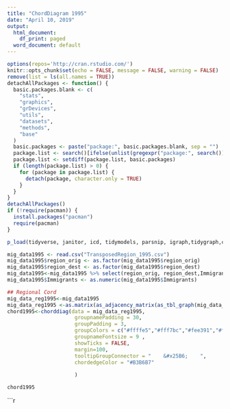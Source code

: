 ```yaml
---
title: "ChordDiagram 1995"
date: "April 10, 2019"
output:
  html_document:
    df_print: paged
  word_document: default
---
```


```r
options(repos='http://cran.rstudio.com/')
knitr::opts_chunk$set(echo = FALSE, message = FALSE, warning = FALSE)
remove(list = ls(all.names = TRUE))
detachAllPackages <- function() {
  basic.packages.blank <- c(
    "stats",
    "graphics",
    "grDevices",
    "utils",
    "datasets",
    "methods",
    "base"
  )
  basic.packages <- paste("package:", basic.packages.blank, sep = "")
  package.list <- search()[ifelse(unlist(gregexpr("package:", search())) == 1, TRUE, FALSE)]
  package.list <- setdiff(package.list, basic.packages)
  if (length(package.list) > 0) {
    for (package in package.list) {
      detach(package, character.only = TRUE)
    }
  }
}
detachAllPackages()
if (!require(pacman)) {
  install.packages("pacman")
  require(pacman)
}

p_load(tidyverse, janitor, icd, tidymodels, parsnip, igraph,tidygraph,circlize,chorddiag)
```


```r
mig_data1995 <- read.csv("TransposedRegion_1995.csv")
mig_data1995$region_orig <- as.factor(mig_data1995$region_orig)
mig_data1995$region_dest <- as.factor(mig_data1995$region_dest)
mig_data1995<-mig_data1995 %>% select(region_orig, region_dest,Immigrants )
mig_data1995$Immigrants <- as.numeric(mig_data1995$Immigrants)
```

```r

## Regional Cord
mig_data_reg1995<-mig_data1995
mig_data_reg1995 <-as.matrix(as_adjacency_matrix(as_tbl_graph(mig_data_reg1995), attr ="Immigrants"))
chord1995<-chorddiag(data = mig_data_reg1995,
                      groupnamePadding = 30,
                      groupPadding = 3,
                      groupColors = c("#ffffe5","#fff7bc","#fee391","#fec44f","#fe9929","#ec7014","#cc4c02","#8c2d04"),
                      groupnameFontsize = 9 ,
                      showTicks = FALSE,
                      margin=100,
                      tooltipGroupConnector = "    &#x25B6;    ",
                      chordedgeColor = "#B3B6B7"
                      
                      )

chord1995
```

```r